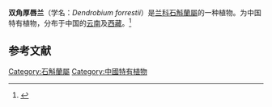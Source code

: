{{Speciesbox
| status = 
| status_system = 
| image =
| genus = Dendrobium
| species = forrestii
| authority = (Ormerod) Schuit. & P.B.Adams
| synonyms = 
* ''Epigeneium forrestii'' Ormerod
| synonyms_ref =
<ref>{{cite journal |author1=Schuiteman A |coauthors=Adams PB |title=New combinations in Dendrobium (Orchidaceae) |journal=Muelleria |date=2011 |volume=29 |issue=1 |pages=62-68 |url=https://www.rbg.vic.gov.au/documents/Muelleria_29(1),_Schuiteman__Adams.pdf |accessdate=2021-01-22 |archive-date=2020-04-09 |archive-url=https://web.archive.org/web/20200409194722/https://www.rbg.vic.gov.au/documents/Muelleria_29%281%29%2C_Schuiteman__Adams.pdf |dead-url=no }}</ref>
}}
'''双角厚唇兰'''（学名：''Dendrobium forrestii''）是[[兰科|兰科]][[石斛蘭屬|石斛蘭屬]]的一种植物。为中国特有植物，分布于中国的[[云南|云南]]及[[西藏|西藏]]。<ref name="biods.2020161">{{cite journal |last1=Liu |first1=Cheng |last2=Ya |first2=Jidong |last3=Guo |first3=Yongjie |last4=Cai |first4=Jie |last5=Zhang |first5=Ting |title=Newly recorded species of seed plants from Xizang, China |journal=Biodiversity Science |date=2020-10-20 |volume=28 |issue=10 |pages=1238 |doi=10.17520/biods.2020161}}</ref>

==参考文献==
{{reflist}}
{{Taxonbar|from=Q28816124}}
[[Category:石斛蘭屬|Category:石斛蘭屬]]
[[Category:中國特有植物|Category:中國特有植物]]